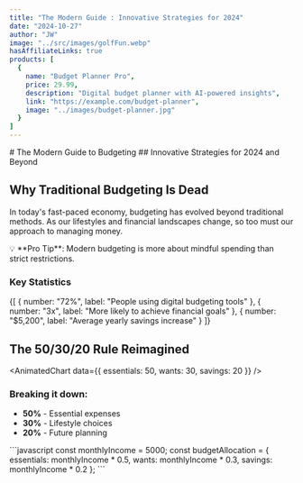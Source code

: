 ```yaml
---
title: "The Modern Guide : Innovative Strategies for 2024"
date: "2024-10-27"
author: "JW"
image: "../src/images/golfFun.webp"
hasAffiliateLinks: true
products: [
  {
    name: "Budget Planner Pro",
    price: 29.99,
    description: "Digital budget planner with AI-powered insights",
    link: "https://example.com/budget-planner",
    image: "../images/budget-planner.jpg"
  }
]
---
```


<HeroSection>
  # The Modern Guide to Budgeting
  ## Innovative Strategies for 2024 and Beyond
</HeroSection>

<TableOfContents />

## Why Traditional Budgeting Is Dead

In today's fast-paced economy, budgeting has evolved beyond traditional methods. As our lifestyles and financial landscapes change, so too must our approach to managing money.

<InfoBox type="tip">
  💡 **Pro Tip**: Modern budgeting is more about mindful spending than strict restrictions.
</InfoBox>

### Key Statistics

<StatsGrid>
  {[
    { number: "72%", label: "People using digital budgeting tools" },
    { number: "3x", label: "More likely to achieve financial goals" },
    { number: "$5,200", label: "Average yearly savings increase" }
  ]}
</StatsGrid>

## The 50/30/20 Rule Reimagined

<AnimatedChart
  data={{
    essentials: 50,
    wants: 30,
    savings: 20
  }}
/>

### Breaking it down:
- **50%** - Essential expenses
- **30%** - Lifestyle choices
- **20%** - Future planning

<CodeExample>
```javascript
const monthlyIncome = 5000;
const budgetAllocation = {
  essentials: monthlyIncome * 0.5,
  wants: monthlyIncome * 0.3,
  savings: monthlyIncome * 0.2
};
```
</CodeExample>